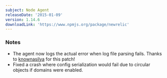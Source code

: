 ```yaml
---
subject: Node Agent
releaseDate: '2015-01-09'
version: 1.14.6
downloadLink: 'https://www.npmjs.org/package/newrelic'
---
```


### Notes

* The agent now logs the actual error when log file parsing fails. Thanks to [knownasilya](https://github.com/knownasilya) for this patch!
* Fixed a crash where config serialization would fail due to circular objects if domains were enabled.
